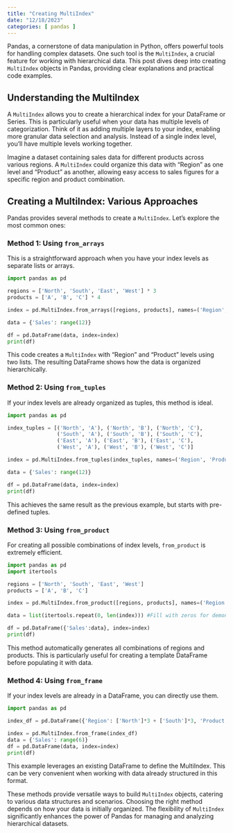 ```yaml
---
title: "Creating MultiIndex"
date: "12/18/2023"
categories: [ pandas ]
---
```



Pandas, a cornerstone of data manipulation in Python, offers powerful tools for handling complex datasets.  One such tool is the `MultiIndex`, a crucial feature for working with hierarchical data.  This post dives deep into creating `MultiIndex` objects in Pandas, providing clear explanations and practical code examples.


## Understanding the MultiIndex

A `MultiIndex` allows you to create a hierarchical index for your DataFrame or Series. This is particularly useful when your data has multiple levels of categorization.  Think of it as adding multiple layers to your index, enabling more granular data selection and analysis.  Instead of a single index level, you'll have multiple levels working together.

Imagine a dataset containing sales data for different products across various regions.  A `MultiIndex` could organize this data with "Region" as one level and "Product" as another, allowing easy access to sales figures for a specific region and product combination.


## Creating a MultiIndex: Various Approaches

Pandas provides several methods to create a `MultiIndex`.  Let's explore the most common ones:

### Method 1: Using `from_arrays`

This is a straightforward approach when you have your index levels as separate lists or arrays.

```python
import pandas as pd

regions = ['North', 'South', 'East', 'West'] * 3
products = ['A', 'B', 'C'] * 4

index = pd.MultiIndex.from_arrays([regions, products], names=('Region', 'Product'))

data = {'Sales': range(12)}

df = pd.DataFrame(data, index=index)
print(df)
```

This code creates a `MultiIndex` with "Region" and "Product" levels using two lists. The resulting DataFrame shows how the data is organized hierarchically.


### Method 2: Using `from_tuples`

If your index levels are already organized as tuples, this method is ideal.

```python
import pandas as pd

index_tuples = [('North', 'A'), ('North', 'B'), ('North', 'C'),
                ('South', 'A'), ('South', 'B'), ('South', 'C'),
                ('East', 'A'), ('East', 'B'), ('East', 'C'),
                ('West', 'A'), ('West', 'B'), ('West', 'C')]

index = pd.MultiIndex.from_tuples(index_tuples, names=('Region', 'Product'))

data = {'Sales': range(12)}

df = pd.DataFrame(data, index=index)
print(df)
```

This achieves the same result as the previous example, but starts with pre-defined tuples.


### Method 3: Using `from_product`

For creating all possible combinations of index levels, `from_product` is extremely efficient.

```python
import pandas as pd
import itertools

regions = ['North', 'South', 'East', 'West']
products = ['A', 'B', 'C']

index = pd.MultiIndex.from_product([regions, products], names=('Region', 'Product'))

data = list(itertools.repeat(0, len(index))) #Fill with zeros for demonstration.  Replace with your actual data

df = pd.DataFrame({'Sales':data}, index=index)
print(df)

```

This method automatically generates all combinations of regions and products. This is particularly useful for creating a template DataFrame before populating it with data.


### Method 4: Using `from_frame`

If your index levels are already in a DataFrame, you can directly use them.


```python
import pandas as pd

index_df = pd.DataFrame({'Region': ['North']*3 + ['South']*3, 'Product': ['A','B','C']*2})

index = pd.MultiIndex.from_frame(index_df)
data = {'Sales': range(6)}
df = pd.DataFrame(data, index=index)
print(df)
```

This example leverages an existing DataFrame to define the MultiIndex.  This can be very convenient when working with data already structured in this format.


These methods provide versatile ways to build `MultiIndex` objects, catering to various data structures and scenarios.  Choosing the right method depends on how your data is initially organized.  The flexibility of `MultiIndex` significantly enhances the power of Pandas for managing and analyzing hierarchical datasets.

